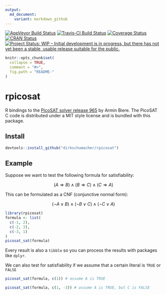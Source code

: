 ```yaml
---
output:
  md_document:
    variant: markdown_github
---
```

[![AppVeyor Build Status](https://ci.appveyor.com/api/projects/status/github/dirkschumacher/rpicosat?branch=master&svg=true)](https://ci.appveyor.com/project/dirkschumacher/rpicosat)
[![Travis-CI Build Status](https://travis-ci.org/dirkschumacher/rpicosat.svg?branch=master)](https://travis-ci.org/dirkschumacher/rpicosat)
[![Coverage Status](https://img.shields.io/codecov/c/github/dirkschumacher/rpicosat/master.svg)](https://codecov.io/github/dirkschumacher/rpicosat?branch=master)
[![CRAN Status](http://www.r-pkg.org/badges/version/rpicosat)](http://www.r-pkg.org/badges/version/rpicosat)
[![Project Status: WIP – Initial development is in progress, but there has not yet been a stable, usable release suitable for the public.](http://www.repostatus.org/badges/latest/wip.svg)](http://www.repostatus.org/#wip)

<!-- README.md is generated from README.Rmd. Please edit that file -->

```r
knitr::opts_chunk$set(
  collapse = TRUE,
  comment = "#>",
  fig.path = "README-"
)
```

# rpicosat

R bindings to the [PicoSAT solver release 965](http://fmv.jku.at/picosat/) by Armin Biere. The PicoSAT C code is distributed under a MIT style license and is bundled with this package.

## Install

```r
devtools::install_github("dirkschumacher/rpicosat")
```


## Example

Suppose we want to test the following formula for satisfiability:


$$
(A \Rightarrow B)  \wedge (B \Rightarrow C) \wedge (C \Rightarrow A)
$$

This can be formulated as a CNF (conjunctive normal form):

$$
(\neg A \vee B)  \wedge (\neg B \vee C) \wedge (\neg C \vee A)
$$


```r
library(rpicosat)
formula <- list(
  c(-1, 2),
  c(-2, 3),
  c(-3, 1)
)
picosat_sat(formula)
```

Every result is also a `tibble` so you can process the results with packages like `dplyr`.

We can also test for satisfiability if we assume that a certain literal is `TRUE` or `FALSE`

```r
picosat_sat(formula, c(1)) # assume A is TRUE
```

```r
picosat_sat(formula, c(1, -3)) # assume A is TRUE, but C is FALSE
```
